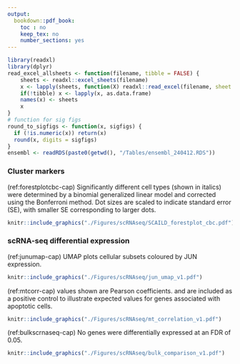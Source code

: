 ```yaml
---
output:
  bookdown::pdf_book:
    toc : no
    keep_tex: no
    number_sections: yes
---
```


```r
library(readxl) 
library(dplyr)
read_excel_allsheets <- function(filename, tibble = FALSE) {
    sheets <- readxl::excel_sheets(filename)
    x <- lapply(sheets, function(X) readxl::read_excel(filename, sheet = X))
    if(!tibble) x <- lapply(x, as.data.frame)
    names(x) <- sheets
    x
}
# function for sig figs
round_to_sigfigs <- function(x, sigfigs) {
  if (!is.numeric(x)) return(x)  
  round(x, digits = sigfigs)
}
ensembl <- readRDS(paste0(getwd(), "/Tables/ensembl_240412.RDS"))
```

<!-- This section is mandatory! -->
\captionsetup{width=6.5in} <!-- makes table caption stays in margins -->

### Cluster markers

\begin{singlespace}

(ref:clustermarkertab-cap) \textbf{List of top 10 markers for each identified cell cluster.} Marker genes were identified using the "FindAllMarkers" function in Seurat with the 'MAST' algorithm. 'pct' indicates percentage of cells expressing the marker within the cluster, while 'pct.all' indicates percentage of cells outside of the cluster expressing the marker.

```r
cluster10 <- read.csv(paste0(getwd(),"/Tables/scRNAseq/cluster_markers_10_mast.csv"), row.names=1)
cluster10 <- cluster10 %>% 
  mutate(cluster = case_when(cluster=="Naive CD8+" ~ "Naive CD8+ cells",
                             .default = cluster)) %>%
  mutate(avg_log2FC = round_to_sigfigs(avg_log2FC, sigfigs = 2)) %>%
  dplyr::select(
    cluster, gene, avg_log2FC, pct.1, pct.2, p_val_adj
    ) %>% 
  rename(
    Cluster = cluster, Gene = gene, `(ref:logfc)` = avg_log2FC, FDR = p_val_adj, pct = pct.1, pct.all = pct.2
    ) %>%
  mutate(FDR=formatC(FDR, format = "e", digits=2))

kable(
  cluster10,
  booktab = TRUE,
  longtable = TRUE,
  align = "llcccc",
  caption = "(ref:clustermarkertab-cap)",
  caption.short = "scRNA-seq cluster markers") %>% 
  column_spec(column=1, width="1.9in") %>%
  column_spec(column=2, width="0.9in") %>%
  column_spec(column=3, width="0.5in") %>%
  column_spec(column=4, width="0.5in") %>%
  column_spec(column=5, width="0.5in") %>%
  column_spec(column=6, width="0.6in") %>%
  kableExtra::kable_styling(full_width = F) %>%  # table spans across left to right margins
  #kableExtra::kable_styling(latex_options = "scale_down") #%>% 
  kableExtra::kable_styling(latex_options = c("HOLD_position", "repeat_header"), font_size = 8) # ensures the table isn't "floated" and pins it to the current location 
```

(ref:clusterdiff-cap) \textbf{List of top 20 differentially expressed genes between clusters of similar cell types.} Comparisons were made using the 'MAST' algorithm implemented in Seurat and results were filtered to include genes with greater than 0.75 or less than -0.75 log\textsubscript{2} fold change between cell clusters, as well as genes expressed at a minimum of 20\% in either cell cluster (pct.1, pct.2). 

```r
cluster_diff <- read_excel_allsheets(here::here('Tables', 'scRNAseq', "cluster_marker_diff.xlsx"))
cluster_diff <- lapply(cluster_diff, function(x) 
  x %>%
    rename(Gene = `...1`) %>%
    filter(avg_log2FC > 0.75 | avg_log2FC < -0.75) %>%
    filter(pct.1 > 0.2 | pct.2 > 0.2) %>%
    filter(p_val_adj <= 0.05) %>%
    dplyr::select(Gene, avg_log2FC, pct.1, pct.2, p_val_adj) %>%
    mutate(avg_log2FC = round_to_sigfigs(avg_log2FC, sigfigs = 2)) %>%
    rename("(ref:logfc)" = avg_log2FC) %>%
    rename(FDR = p_val_adj) %>%
    mutate(FDR=formatC(FDR, format = "e", digits=2))
  )
cluster_diff_long <- 
  rbind(
    cluster_diff[["C12vsC6"]] %>% mutate(Comparison = "Classical monocytes C12 vs C6") %>% head(20),
    cluster_diff[["C0vsC10"]] %>% mutate(Comparison = "Effector memory CD8 T cells C0 vs C10") %>% head(20),
    cluster_diff[["C3vsC7"]] %>% mutate(Comparison = "Naive CD4+ cells C3 vs C7") %>% head(20),
    cluster_diff[["C3vsC9"]] %>% mutate(Comparison = "Naive CD4+ cells C3 vs C9") %>% head(20),
    cluster_diff[["C7vsC9"]] %>% mutate(Comparison = "Naive CD4+ cells C7 vs C9") %>% head(20),
    cluster_diff[["C1vsC4"]] %>% mutate(Comparison = "T helper cells C1 vs C4") %>% head(20)
  )

kable(
  cluster_diff_long %>% dplyr::select(Comparison, everything()),
  booktab = TRUE,
  longtable = TRUE,
  align = "llcccc",
  caption = "(ref:clusterdiff-cap)",
  caption.short = "List of DEGs between select scRNA-seq cell clusters") %>% 
  column_spec(column=1, width="1.9in") %>%
  column_spec(column=2, width="0.9in") %>%
  column_spec(column=3, width="0.5in") %>%
  column_spec(column=4, width="0.5in") %>%
  column_spec(column=5, width="0.5in") %>%
  column_spec(column=6, width="0.6in") %>%
  kableExtra::kable_styling(full_width = F) %>%  # table spans across left to right margins
  #kableExtra::kable_styling(latex_options = "scale_down") #%>% 
  kableExtra::kable_styling(latex_options = c("HOLD_position", "repeat_header"), font_size = 8) # ensures the table isn't "floated" and pins it to the current location 
```

\end{singlespace}

(ref:forestplotcbc-cap) \textbf{Forest plot comparing abundance of cell types measured by CBC.} Significantly different cell types (shown in italics) were determined by a binomial generalized linear model and corrected using the Bonferroni method. Dot sizes are scaled to indicate standard error (SE), with smaller SE corresponding to larger dots.

```r
knitr::include_graphics("./Figures/scRNAseq/SCAILD_forestplot_cbc.pdf")
```

### scRNA-seq differential expression

\begin{singlespace}

(ref:degscrnaseq-cap) \textbf{List of top differentially expressed genes between IPF and HP for each identified cell cluster.} Marker genes were identified using the 'MAST' algorithm. "pct.IPF" indicates percentage of IPF cells expressing the marker within the cluster, while 'pct.HP' indicates percentage of HP cells expressing the marker within the cluster.

```r
deg_scrnaseq <- read.csv(paste0(getwd(),"/Tables/scRNAseq/deg_celltypes.csv"), row.names=1)
deg_scrnaseq <- deg_scrnaseq %>% 
  rename(Cluster = dataframe_name) %>%
  mutate(Cluster = case_when(Cluster=="Naive CD8+" ~ "Naive CD8+ cells",
                             .default = Cluster)) %>%
  mutate(avg_log2FC = round_to_sigfigs(avg_log2FC, sigfigs = 2)) %>%
  dplyr::select(
    Cluster, Gene, avg_log2FC, pct.1, pct.2, p_val_adj
    ) %>% 
  rename(
    `(ref:logfc)` = avg_log2FC, FDR = p_val_adj, pct.IPF = pct.1, pct.HP = pct.2
    ) %>%
  mutate(FDR=formatC(FDR, format = "e", digits=2))

kable(
  deg_scrnaseq,
  booktab = TRUE,
  longtable = TRUE,
  align = "llcccc",
  caption = "(ref:degscrnaseq-cap)",
  caption.short = "List of scRNA-seq DEGs between IPF and HP cell clusters") %>% 
  column_spec(column=1, width="1.7in") %>%
  column_spec(column=2, width="1in") %>%
  column_spec(column=3, width="0.5in") %>%
  column_spec(column=4, width="0.5in") %>%
  column_spec(column=5, width="0.5in") %>%
  column_spec(column=6, width="0.6in") %>%
  kableExtra::kable_styling(full_width = F) %>%  # table spans across left to right margins
  #kableExtra::kable_styling(latex_options = "scale_down") #%>% 
  kableExtra::kable_styling(latex_options = c("HOLD_position", "repeat_header"), font_size = 8) # ensures the table isn't "floated" and pins it to the current location 
```

\end{singlespace}

(ref:junumap-cap) \textbf{Expression of JUN in scRNAseq.} UMAP plots cellular subsets coloured by JUN expression.

```r
knitr::include_graphics("./Figures/scRNAseq/jun_umap_v1.pdf")
```

(ref:mtcorr-cap) \textbf{Correlation of expression of DEGs identified in scRNA-seq analysis with percentage of genes expressed within each cell that are mitochondrial.} \textit{R} values shown are Pearson coefficients. \textit{MTRNR2L8} and \textit{RPS26} are included as a positive control to illustrate expected \textit{R} values for genes associated with apoptotic cells. 

```r
knitr::include_graphics("./Figures/scRNAseq/mt_correlation_v1.pdf")
```

(ref:bulkscrnaseq-cap) \textbf{Expression of DEGs (identified in scRNA-seq analysis) in blood bulk RNA-seq data from Chapter 4.} No genes were differentially expressed at an FDR of 0.05. 

```r
knitr::include_graphics("./Figures/scRNAseq/bulk_comparison_v1.pdf")
```



